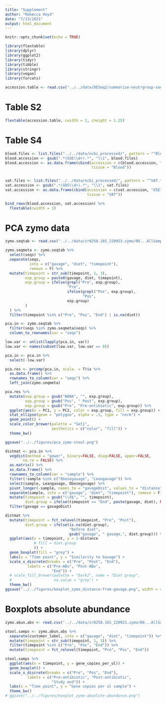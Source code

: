 ```yaml
---
title: "Supplement"
author: "Rebecca Hoyd"
date: "7/13/2021"
output: html_document
---
```


```r
knitr::opts_chunk$set(echo = TRUE)

library(flextable)
library(dplyr)
library(ggplot2)
library(tidyr)
library(tibble)
library(stringr)
library(vegan)
library(forcats)
```


```r
accession.table <- read.csv("../../data/DESeq2/summarize-neutrgroup-sources.csv", stringsAsFactors = F)
```

# Table S2

```r
flextable(accession.table, cwidth = 2, cheight = 1.25)
```

# Table S4

```r
blood.files <- list.files("../../data/ncbi_processed/", pattern = "^Blood.*.txt")
blood.accession <- gsub(".*(GSE\\d+).*", "\\1", blood.files)
blood.accession <- as.data.frame(cbind(accession = c(blood.accession, "GSE19790"),
                                       tissue = "Blood"))


vat.files <- list.files("../../data/ncbi_processed/", pattern = "^VAT.*.txt")
vat.accession <- gsub(".*(GDS\\d+).*", "\\1", vat.files)
vat.accession <- as.data.frame(cbind(accession = c(vat.accession, "GSE71415"),
                                     tissue = "VAT"))
```

```r
bind_rows(blood.accession, vat.accession) %>%
  flextable(cwidth = 1)
```

# PCA zymo data

```r
zymo.seqtab <- read.csv("../../data/zr8258.16S_220923.zymo/00...AllSamples.Bac16Sv34/DADA2_ASV_Distribution/ASV_Abundance_Table.csv")

zymo.seqmeta <- zymo.seqtab %>%
  select(seqs) %>%
  separate(seqs, 
           into = c("gavage", "diet", "timepoint"),
           remove = F) %>%
  mutate(timepoint = str_sub(timepoint, 1, 3),
         exp.group = paste0(gavage, diet, timepoint),
         exp.group = ifelse(grepl("Pre", exp.group),
                            "Pre", 
                            ifelse(grepl("Pos", exp.group),
                                   "Pos",
                            exp.group)
         )
  ) %>%
  filter(timepoint %in% c("Pre", "Pos", "End") | is.na(diet)) 

pca.in <- zymo.seqtab %>%
  filter(seqs %in% zymo.seqmeta$seqs) %>%
  column_to_rownames(var = "seqs")

low.var <- unlist(lapply(pca.in, var))
low.var <- names(subset(low.var, low.var == 0))

pca.in <- pca.in %>%
  select(-low.var)

pca.res <- prcomp(pca.in, scale. = T)$x %>%
  as.data.frame() %>%
  rownames_to_column(var = "seqs") %>%
  left_join(zymo.seqmeta)

pca.res %>%
  mutate(exp.group = gsub("NANA", "", exp.group),
         exp.group = gsub("Pos", " Post", exp.group),
         exp.group = gsub("Pre", "Pre-antibiotic", exp.group)) %>%
  ggplot(aes(x = PC1, y = PC2, color = exp.group, fill = exp.group)) +
  stat_ellipse(geom = "polygon", alpha = .5, type = "norm") +
  geom_point() +
  scale_color_brewer(palette = "Set1",
                     aesthetics = c("color", "fill")) +
  theme_bw()

ggsave("../../figures/pca_zymo-stool.png")
```

```r
distmat <- pca.in %>%
  vegdist(method = "gower", binary=FALSE, diag=FALSE, upper=FALSE,
        na.rm = FALSE) %>%
  as.matrix() %>%
  as.data.frame() %>%
  rownames_to_column(var = "sample") %>%
  filter(!sample %in% c("Obesegavage", "Leangavage")) %>%
  select(sample, Leangavage, Obesegavage) %>%
  pivot_longer(-sample, names_to = "gavageDist", values_to = "distance") %>%
  separate(sample, into = c("gavage", "diet", "timepoint"), remove = F) %>%
  mutate(timepoint = gsub("\\d$", "", timepoint),
         diet.group = ifelse(timepoint == "End", paste(gavage, diet), NA)) %>%
  filter(gavage == gavageDist)

distmat %>%
  mutate(timepoint = fct_relevel(timepoint, "Pre", "Post"),
         diet.group = ifelse(is.na(diet.group),
                             "Before diet",
                             gsub("gavage", " gavage,", diet.group))) %>%
  ggplot(aes(x = timepoint, y = 1-distance 
             # fill = diet.group
             )) +
  geom_boxplot(fill = "grey") +
  labs(x = "Time point", y = "Similarity to Gavage") +
  scale_x_discrete(breaks = c("Pre", "Post", "End"),
          labels = c("Pre-ABx", "Post-ABx", 
                     "End")) +
  # scale_fill_brewer(palette = "Dark2", name = "Diet group",
  #                   na.value = "grey") +
  theme_bw()
ggsave("../../figures/boxplot_zymo_distance-from-gavage.png", width = 4, height = 3)
```

# Boxplots absolute abundance

```r
zymo.abun.abs <- read.csv("../../data/zr8258.16S_220923.zymo/00...AllSamples.Bac16Sv34/Sample_Information/absolute.abundance.csv")

stool.samps <- zymo.abun.abs %>%
  separate(customer_label, into = c("gavage", "diet", "timepoint")) %>%
  mutate(timepoint = str_sub(timepoint, 1, 3)) %>%
  filter(timepoint %in% c("Pre", "Pos", "End")) %>%
  mutate(timepoint = fct_relevel(timepoint, "Pre", "Pos", "End"))

stool.samps %>%
  ggplot(aes(x = timepoint, y = gene_copies_per_ul)) +
  geom_boxplot() +
  scale_x_discrete(breaks = c("Pre", "Pos", "End"),
          labels = c("Pre-antibiotic", "Post-antibiotic", 
                     "Study end")) +
  labs(x = "Time point", y = "Gene copies per ul sample") +
  theme_bw()
# ggsave("../../figures/boxplot_zymo-absolute-abundance.png")
```
